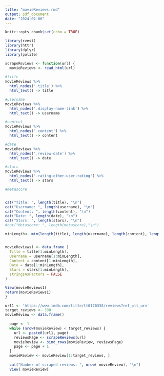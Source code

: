 ```yaml
---
title: "movieReviews.rmd"
output: pdf_document
date: "2024-02-06"
---
```


```r
knitr::opts_chunk$set(echo = TRUE)
```

```r
library(rvest)
library(httr)
library(dplyr)
library(polite)

scrapeReviews <- function(url) {
  movieReviews <- read_html(url)
  
#title
movieReviews %>%
  html_nodes('.title') %>%
  html_text() -> title

#username
movieReviews %>%
  html_nodes('.display-name-link') %>%
  html_text() -> username

#content
movieReviews %>%
  html_nodes('.content') %>%
  html_text() -> content

#date
movieReviews %>%
  html_nodes('.review-date') %>%
  html_text() -> date

#stars
movieReviews %>%
  html_nodes('.rating-other-user-rating') %>%
  html_text() -> stars

#metascore


cat("Title: ", length(title), "\n")
cat("Username: ", length(username), "\n")
cat("Content: ", length(content), "\n")
cat("Date: ", length(date), "\n")
cat("Stars: ", length(stars), "\n")
#cat("Metascore: ", length(metascore),"\n")

minLength<- min(length(title), length(username), length(content), length(date), length(stars))


movieReviews1 <- data.frame (
  Title = title[1:minLength],
  Username = username[1:minLength],
  Content = content[1:minLength],
  Date = date[1:minLength],
  Stars = stars[1:minLength],
  stringsAsFactors = FALSE
)

View(movieReviews1)
return(movieReviews1)
}

url1 <- 'https://www.imdb.com/title/tt0120338/reviews?ref_=tt_urv'
target_reviews <- 300
movieReview <- data.frame()
  
  page <- 1
  while (nrow(movieReview) < target_reviews) {
    url <- paste0(url1, page)
    reviewsPage <- scrapeReviews(url)
    movieReview <- bind_rows(movieReview, reviewsPage)
    page <- page + 1
  }
  movieReview <- movieReview[1:target_reviews, ]
  
  cat("Number of scraped reviews: ", nrow( movieReview), "\n")
  View( movieReview)
  
```